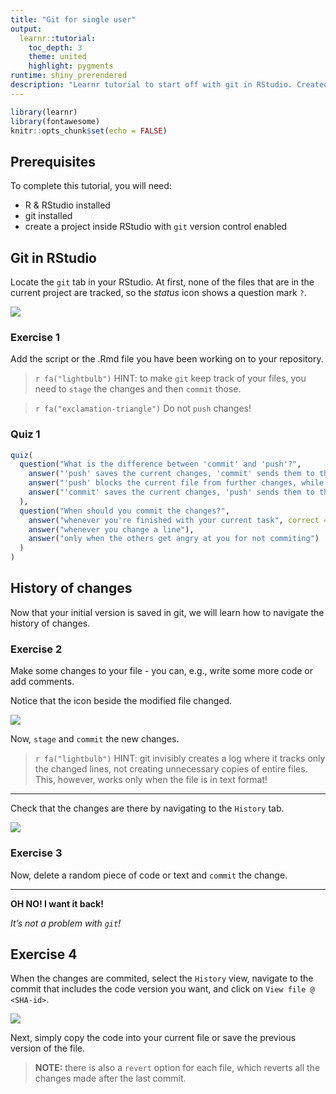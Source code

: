 ```yaml
---
title: "Git for single user"
output:
  learnr::tutorial:
    toc_depth: 3
    theme: united
    highlight: pygments
runtime: shiny_prerendered
description: "Learnr tutorial to start off with git in RStudio. Created for a course for medicine PhD students at Univ.of Bergen."
---
```


```r
library(learnr)
library(fontawesome)
knitr::opts_chunk$set(echo = FALSE)
```


## Prerequisites

To complete this tutorial, you will need:

- R & RStudio installed
- git installed
- create a project inside RStudio with `git` version control enabled

## Git in RStudio

Locate the `git` tab in your RStudio. At first, none of the files that are in the
current project are tracked, so the _status_ icon shows a question mark `?`.

<img src="images/git_tab1.png">

### Exercise 1

Add the script or the .Rmd file you have been working on to your repository.

> `r fa("lightbulb")` HINT: to make `git` keep track of your files, you need to `stage` the changes
> and then `commit` those.

> `r fa("exclamation-triangle")` Do not `push` changes!

### Quiz 1

```r
quiz(
  question("What is the difference between 'commit' and 'push'?",
    answer("'push' saves the current changes, 'commit' sends them to the remote server"),
    answer("'push' blocks the current file from further changes, while 'commit' does not"),
    answer("'commit' saves the current changes, 'push' sends them to the remote server", correct = TRUE)
  ),
  question("When should you commit the changes?",
    answer("whenever you're finished with your current task", correct = TRUE),
    answer("whenever you change a line"),
    answer("only when the others get angry at you for not commiting")
  )
)
```


## History of changes

Now that your initial version is saved in git, we will learn how to navigate
the history of changes.

### Exercise 2

Make some changes to your file - you can, e.g., write some more code or add
comments.

Notice that the icon beside the modified file changed.

<img src="images/git_tab2.png">

Now, `stage` and `commit` the new changes.

> `r fa("lightbulb")` HINT: git invisibly creates a log where it tracks only
> the changed lines, not creating unnecessary copies of entire files.
> This, however, works only when the file is in text format!

---

Check that the changes are there by navigating to the `History` tab.

<img src="images/git_tab3.png">

### Exercise 3

Now, delete a random piece of code or text and `commit` the change.

---

**OH NO! I want it back!**

_It's not a problem with `git`!_

## Exercise 4

When the changes are commited, select the `History` view, navigate to the commit
that includes the code version you want, and click on `View file @ <SHA-id>`.

<img src="images/git_tab4.png">

Next, simply copy the code into your current file or save the previous version
of the file.

> **NOTE:** there is also a `revert` option for each file, which reverts all the
changes made after the last commit.

